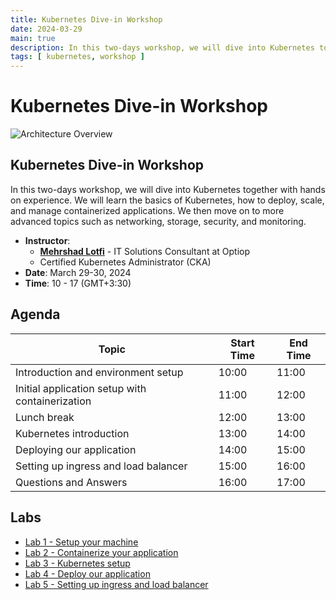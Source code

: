 ```yaml
---
title: Kubernetes Dive-in Workshop
date: 2024-03-29
main: true
description: In this two-days workshop, we will dive into Kubernetes together with hands on experience.  We learn how to deploy, scale, and manage contanerized applications.
tags: [ kubernetes, workshop ]
---
```


# Kubernetes Dive-in Workshop
<picture>
  <Image
    src='/static/images/events/kubernetes-dive-in-workshop.png'
    alt = 'Architecture Overview'
    width ={1300}
    height={1300}
  />
</picture>

## Kubernetes Dive-in Workshop
In this two-days workshop, we will dive into Kubernetes together with hands on experience. 
We will learn the basics of Kubernetes, how to deploy, scale, and manage containerized applications.
We then move on to more advanced topics such as networking, storage, security, and monitoring.

* **Instructor**: 
  - [**Mehrshad Lotfi**](https://linkedin.com/in/mehrshad-lotfi) - IT Solutions Consultant at Optiop 
  - Certified Kubernetes Administrator (CKA)
* **Date**: March 29-30, 2024
* **Time**: 10 - 17 (GMT+3:30)

## Agenda

| Topic | Start Time | End Time |
| --- | --- | --- |
| Introduction and environment setup | 10:00 | 11:00 |
| Initial application setup with containerization | 11:00 | 12:00 |
| Lunch break | 12:00 | 13:00 |
| Kubernetes introduction | 13:00 | 14:00 |
| Deploying our application | 14:00 | 15:00 |
| Setting up ingress and load balancer | 15:00 | 16:00 |
| Questions and Answers | 16:00 | 17:00 |

## Labs

* <a href="../lab01-setup-environment"> Lab 1 - Setup your machine </a>
* <a href="../lab02-python-nextjs-app-overview"> Lab 2 - Containerize your application</a>
* <a href="../lab03-kubernetes-setup"> Lab 3 - Kubernetes setup</a>
* <a href="../lab04-deploy-application"> Lab 4 - Deploy our application</a>
* <a href="../lab05-ingress-loadbalancer"> Lab 5 - Setting up ingress and load balancer</a>